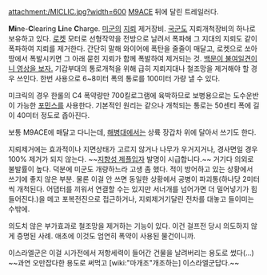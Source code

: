 attachment:/MICLIC.jpg?width=600
[[M9ACE]] 뒤에 달린 트레일러다.

'''Mi'''ne-'''C'''learing '''Li'''ne '''C'''harge. [[미군]]의 [[지뢰]] 제거장비. [[국군]]도 지뢰개척장비의 하나로 보유하고 있다. [[로켓]] 모터로 선형작약을 전방으로  날려서 폭파해 그 지대의 지뢰도 같이 폭파하여 지뢰를 제거한다. 간단히 말해 와이어에 폭탄을 줄줄이 매달고, 로켓으로 쏘아 땅에서 폭발시키면 그 아래 묻힌 지뢰가 함께 폭발하여 제거되는 것. [http://www.youtube.com/watch?v=a52-rOC8_Zk 백문이 불여일견이니 영상을 보자.] 기갑부대의 통로개척을 위해 급히 지뢰지대나 철조망을 제거해야 할 경우 쓰인다. 한번 사용으로 6~8미터 폭의 통로를 100미터 가량 낼 수 있다.

미크릭의 경우 한롤의 C4 폭약량만 700킬로그램에 육박하므로 보병용으로는 도수운반이 가능한 [[포민스]]를 사용한다. 기본적인 원리는 같으나 개척되는 통로는 50센티 폭에 길이 40미터 정도로 좁아진다.

보통 M9ACE에 매달고 다니는데, [[해병대]]에서는 상륙 장갑차 위에 달아서 쓰기도 한다.

지뢰제거에는 효과적이나 지면상태가 고르지 않거나 나무가 우거지거나, 경사면일 경우 100% 제거가 되지 않는다. ~~[[지향성 제플입자]] 발명이 시급합니다.~~ 거기다 의외로 불발률이 높다. 덕분에 미군도 개량하느라 고생 좀 했다. 적이 방어하고 있는 상황에서 쓰기에 좋지 않은 부분. 물론 이걸 안 쓰면 동일한 상황에서 공병이 파괴통(하나당 2미터씩 개척된다. 어댑터를 끼워서 연결할 수는 있지만 서너개를 넘어가면 더 밀어넣기가 힘들어진다.)을 메고 포복전진으로 접근하거나, 지뢰제거기달린 전차를 대놓고 들이미는 수밖에.

의도치 않은 부가효과로 철조망을 제거하는 기능이 있다. 이건 걸프전 당시 의도하지 않게 증명된 사례. 애초에 이것도 엄연히 폭약이 사용된 물건이니까.

이스라엘군은 이걸 시가전에서 저항세력이 들어간 건물을 날려버리는 용도로 썼다(...)
~~과연 오만잡다한 용도로 써먹고 [wiki:"마개조"개조하는] 이스라엘군답다.~~
